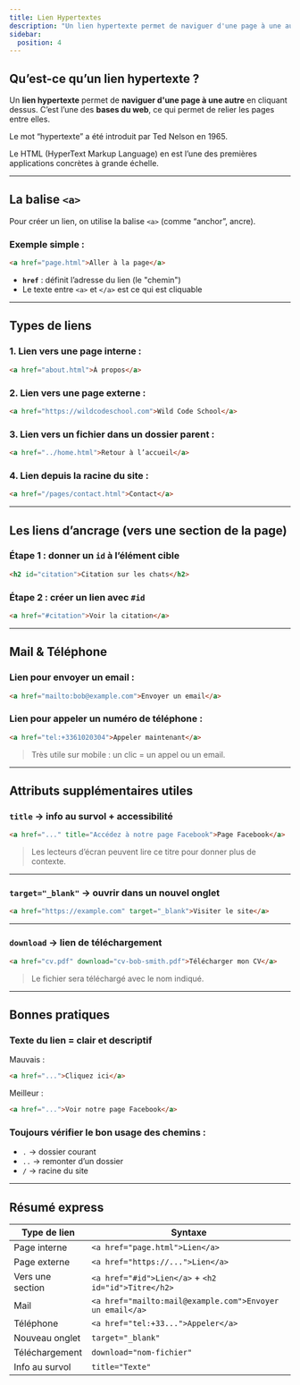 ```yaml
---
title: Lien Hypertextes
description: "Un lien hypertexte permet de naviguer d'une page à une autre en cliquant dessus."
sidebar:
  position: 4
---
```


## Qu’est-ce qu’un lien hypertexte ?

Un **lien hypertexte** permet de **naviguer d'une page à une autre** en cliquant dessus. C’est l’une des **bases du web**, ce qui permet de relier les pages entre elles.

Le mot “hypertexte” a été introduit par Ted Nelson en 1965.

Le HTML (HyperText Markup Language) en est l’une des premières applications concrètes à grande échelle.

---

## La balise `<a>`

Pour créer un lien, on utilise la balise `<a>` (comme “anchor”, ancre).

### Exemple simple :

```html
<a href="page.html">Aller à la page</a>
```

- **`href`** : définit l’adresse du lien (le "chemin")
- Le texte entre `<a>` et `</a>` est ce qui est cliquable

---

## Types de liens

### 1. Lien vers une page **interne** :

```html
<a href="about.html">À propos</a>
```

### 2. Lien vers une page **externe** :

```html
<a href="https://wildcodeschool.com">Wild Code School</a>
```

### 3. Lien vers un fichier dans un **dossier parent** :

```html
<a href="../home.html">Retour à l’accueil</a>
```

### 4. Lien depuis la **racine du site** :

```html
<a href="/pages/contact.html">Contact</a>
```

---

## Les liens d’ancrage (vers une section de la page)

### Étape 1 : donner un `id` à l’élément cible

```html
<h2 id="citation">Citation sur les chats</h2>
```

### Étape 2 : créer un lien avec `#id`

```html
<a href="#citation">Voir la citation</a>
```

---

## Mail & Téléphone

### Lien pour envoyer un **email** :

```html
<a href="mailto:bob@example.com">Envoyer un email</a>
```

### Lien pour appeler un **numéro de téléphone** :

```html
<a href="tel:+3361020304">Appeler maintenant</a>
```

> Très utile sur mobile : un clic = un appel ou un email.

---

## Attributs supplémentaires utiles

### `title` → info au survol + accessibilité

```html
<a href="..." title="Accédez à notre page Facebook">Page Facebook</a>
```

> Les lecteurs d’écran peuvent lire ce titre pour donner plus de contexte.

---

### `target="_blank"` → ouvrir dans un **nouvel onglet**

```html
<a href="https://example.com" target="_blank">Visiter le site</a>
```

---

### `download` → lien de **téléchargement**

```html
<a href="cv.pdf" download="cv-bob-smith.pdf">Télécharger mon CV</a>
```

> Le fichier sera téléchargé avec le nom indiqué.

---

## Bonnes pratiques

### Texte du lien = clair et descriptif

Mauvais :

```html
<a href="...">Cliquez ici</a>
```

Meilleur :

```html
<a href="...">Voir notre page Facebook</a>
```

### Toujours vérifier le bon usage des chemins :

- `.` → dossier courant
- `..` → remonter d’un dossier
- `/` → racine du site

---

## Résumé express

| Type de lien     | Syntaxe                                                  |
| ---------------- | -------------------------------------------------------- |
| Page interne     | `<a href="page.html">Lien</a>`                           |
| Page externe     | `<a href="https://...">Lien</a>`                         |
| Vers une section | `<a href="#id">Lien</a>` + `<h2 id="id">Titre</h2>`      |
| Mail             | `<a href="mailto:mail@example.com">Envoyer un email</a>` |
| Téléphone        | `<a href="tel:+33...">Appeler</a>`                       |
| Nouveau onglet   | `target="_blank"`                                        |
| Téléchargement   | `download="nom-fichier"`                                 |
| Info au survol   | `title="Texte"`                                          |

